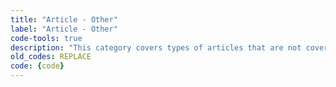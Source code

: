 ```yaml
---
title: "Article - Other"
label: "Article - Other"
code-tools: true
description: "This category covers types of articles that are not covered by other codes. Or it can be used for uncommon situations. For example, when an article contains information that is used for multiple innovations but depending on the innovation one would choose a different article-type"
old_codes: REPLACE
code: {code}
---
```

